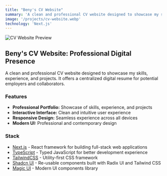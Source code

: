 ```yaml
---
title: "Beny's CV Website"
summary: 'A clean and professional CV website designed to showcase my skills, experience, and projects. It offers a centralized digital resume for potential employers and collaborators.'
image: '/projects/cv-website.webp'
technology: 'Next.js'
---
```


![CV Website Preview](/projects/cv-website.webp)

## Beny's CV Website: Professional Digital Presence

A clean and professional CV website designed to showcase my skills, experience, and projects. It offers a centralized digital resume for potential employers and collaborators.

### Features

- **Professional Portfolio:** Showcase of skills, experience, and projects
- **Interactive Interface:** Clean and intuitive user experience
- **Responsive Design:** Seamless experience across all devices
- **Modern UI:** Professional and contemporary design

### Stack

- [Next.js](https://nextjs.org) - React framework for building full-stack web applications
- [TypeScript](https://www.typescriptlang.org) - Typed JavaScript for better development experience
- [TailwindCSS](https://tailwindcss.com) - Utility-first CSS framework
- [Shadcn UI](https://ui.shadcn.com) - Re-usable components built with Radix UI and Tailwind CSS
- [Magic UI](https://magic-ui.com) - Modern UI components library
